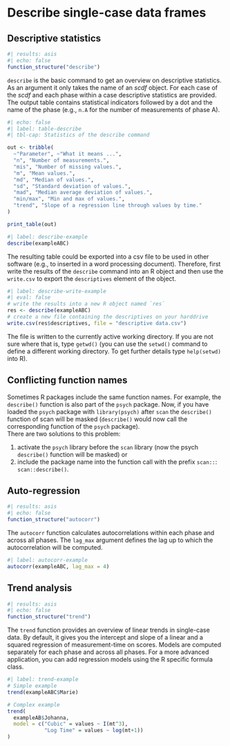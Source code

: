 # Describe single-case data frames

## Descriptive statistics {#sec-describe}

```r
#| results: asis
#| echo: false
function_structure("describe")
```

`describe` is the basic command to get an overview on descriptive statistics. As an argument it only takes the name of an *scdf* object. For each case of the *scdf* and each phase within a case descriptive statistics are provided. The output table contains statistical indicators followed by a dot and the name of the phase (e.g., `n.A` for the number of measurements of phase A).

```r
#| echo: false
#| label: table-describe
#| tbl-cap: Statistics of the describe command

out <- tribble(
  ~"Parameter", ~"What it means ...",
  "n", "Number of measurements.",
  "mis", "Number of missing values.",
  "m", "Mean values.",
  "md", "Median of values.",
  "sd", "Standard deviation of values.",
  "mad", "Median average deviation of values.",
  "min/max", "Min and max of values.",
  "trend", "Slope of a regression line through values by time."
)

print_table(out)
```

```r
#| label: describe-example
describe(exampleABC)
```

The resulting table could be exported into a csv file to be used in other software (e.g., to inserted in a word processing document). Therefore, first write the results of the `describe` command into an R object and then use the `write.csv` to export the `descriptives` element of the object.

```r
#| label: describe-write-example
#| eval: false
# write the results into a new R object named `res`
res <- describe(exampleABC)
# create a new file containing the descriptives on your harddrive
write.csv(res$descriptives, file = "descriptive data.csv")
```

The file is written to the currently active working directory. If you are not sure where that is, type `getwd()` (you can use the `setwd()` command to define a different working directory. To get further details type `help(setwd)` into R).

::: callout-note
## Conflicting function names

Sometimes R packages include the same function names. For example, the `describe()` function is also part of the `psych` package. Now, if you have loaded the `psych` package with `library(psych)` after `scan` the `describe()` function of scan will be masked (`describe()` would now call the corresponding function of the `psych` package).\
There are two solutions to this problem:

1.  activate the `psych` library before the `scan` library (now the psych `describe()` function will be masked) or
2.  include the package name into the function call with the prefix `scan::`: `scan::describe()`.
:::

## Auto-regression {#sec-autocorr}

```r
#| results: asis
#| echo: false
function_structure("autocorr")
```

The `autocorr` function calculates autocorrelations within each phase and across all phases. The `lag_max` argument defines the lag up to which the autocorrelation will be computed.

```r
#| label: autocorr-example
autocorr(exampleABC, lag_max = 4)
```

## Trend analysis {#sec-trend}

```r
#| results: asis
#| echo: false
function_structure("trend")
```

The `trend` function provides an overview of linear trends in single-case data. By default, it gives you the intercept and slope of a linear and a squared regression of measurement-time on scores. Models are computed separately for each phase and across all phases. For a more advanced application, you can add regression models using the R specific formula class.

```r
#| label: trend-example
# Simple example
trend(exampleABC$Marie)

# Complex example
trend(
  exampleAB$Johanna, 
  model = c("Cubic" = values ~ I(mt^3), 
            "Log Time" = values ~ log(mt+1))
)
```

